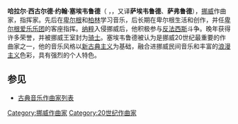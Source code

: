 {{Infobox classical
| 中文名 = 塞埃韦鲁德
| 画像 = Saeverud.jpg
| 附注 =  
| 原文名 = Harald Sigurd Johan Sæverud 
| 国别 = 挪威
| 出生日期 = 1897年4月17日
| 出生地 = 卑尔根
| 逝世日期 = 1992年3月27日(94歲)
| 逝世地 = 卑尔根
| 所属时期 = 20世纪
| 所属乐派 = 
| 擅长作品类型 = 戏剧音乐，管弦乐，钢琴曲
| 代表作 = 戏剧配乐《培尔·金特》，芭蕾《蓝胡子公爵的噩梦》，九部交响曲，钢琴协奏曲，大量钢琴小品
| 师从 = 
| 学生 = 
| 官方网站 = 
}}

'''哈拉尔·西古尔德·约翰·塞埃韦鲁德'''（{{lang-no|'''Harald Sigurd Johan Sæverud '''}} ，{{bd|1897年|4月17日|1992年|3月27日|catIdx=Saeverud, Harald}}，又译'''萨埃韦鲁德'''、'''萨弗鲁德'''），[[挪威|挪威]]作曲家，指挥家。先后在[[卑尔根|卑尔根]]和[[柏林|柏林]]学习音乐，后长期在卑尔根生活和创作，并任[[卑尔根爱乐乐团|卑尔根爱乐乐团]]的客座指挥。[[纳粹|纳粹]]入侵挪威后，他积极参与[[反法西斯|反法西斯]]斗争。晚年获得许多荣誉，并被挪威王室封为[[骑士|骑士]]。塞埃韦鲁德被认为是挪威20世纪最重要的作曲家之一，他的音乐风格以[[新古典主义|新古典主义]]为基础，融合进挪威民间音乐和丰富的[[浪漫主义音乐|浪漫主义]]色彩，具有强烈的个人特色。

==参见==
* [[古典音乐作曲家列表|古典音乐作曲家列表]]

{{Authority control}}
{{DEFAULTSORT:Saeverud, Harald}}

[[Category:挪威作曲家|Category:挪威作曲家]]
[[Category:20世纪作曲家|Category:20世纪作曲家]]